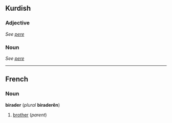 ==Kurdish==
===Adjective===
''See [[pere]]''

===Noun===
''See [[pere]]''

----
==French==
===Noun===
'''birader''' (''plural'' '''biraderên''')

#[[brother]] (''parent'')
